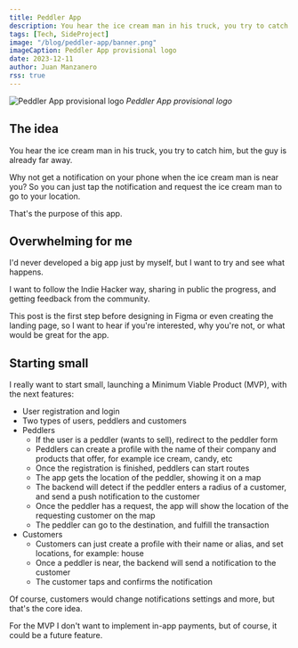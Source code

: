 ```yaml
---
title: Peddler App
description: You hear the ice cream man in his truck, you try to catch him, but the guy is already far away.
tags: [Tech, SideProject]
image: "/blog/peddler-app/banner.png"
imageCaption: Peddler App provisional logo
date: 2023-12-11
author: Juan Manzanero
rss: true
---
```


![Peddler App provisional logo](@/assets/blog/peddler-app/banner.png) _Peddler App
provisional logo_

## The idea

You hear the ice cream man in his truck, you try to catch him, but the guy is already far away.

Why not get a notification on your phone when the ice cream man is near you? So
you can just tap the notification and request the ice cream man to go to your
location.

That's the purpose of this app.

## Overwhelming for me

I'd never developed a big app just by myself, but I want to try and see what
happens.

I want to follow the Indie Hacker way, sharing in public the progress, and
getting feedback from the community.

This post is the first step before designing in Figma or even creating the
landing page, so I want to hear if you're interested, why you're not, or what
would be great for the app.

## Starting small

I really want to start small, launching a Minimum Viable Product (MVP), with the
next features:

- User registration and login
- Two types of users, peddlers and customers
- Peddlers
  - If the user is a peddler (wants to sell), redirect to the peddler form
  - Peddlers can create a profile with the name of their company and products
    that offer, for example ice cream, candy, etc
  - Once the registration is finished, peddlers can start routes
  - The app gets the location of the peddler, showing it on a map
  - The backend will detect if the peddler enters a radius of a customer, and
    send a push notification to the customer
  - Once the peddler has a request, the app will show the location of the
    requesting customer on the map
  - The peddler can go to the destination, and fulfill the transaction
- Customers
  - Customers can just create a profile with their name or alias, and set
    locations, for example: house
  - Once a peddler is near, the backend will send a notification to the customer
  - The customer taps and confirms the notification

Of course, customers would change notifications settings and more, but that's
the core idea.

For the MVP I don't want to implement in-app payments, but of course, it could
be a future feature.
